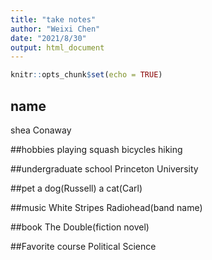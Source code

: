 ```yaml
---
title: "take notes"
author: "Weixi Chen"
date: "2021/8/30"
output: html_document
---
```


```r
knitr::opts_chunk$set(echo = TRUE)
```

## name
shea Conaway

##hobbies
playing squash
bicycles
hiking

##undergraduate school
Princeton University

##pet
a dog(Russell) a cat(Carl)

##music
White Stripes
Radiohead(band name)

##book
The Double(fiction novel)

##Favorite course
Political Science


